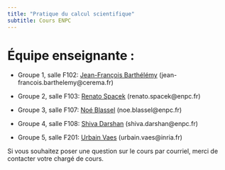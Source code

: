 ```yaml
---
title: "Pratique du calcul scientifique"
subtitle: Cours ENPC
---
```


# Équipe enseignante :

- Groupe 1, salle F102: [Jean-François Barthélémy](https://www.cerema.fr/fr/innovation-recherche/recherche/equipes/membre/jean-francois-barthelemy) (jean-francois.barthelemy@cerema.fr)

- Groupe 2, salle F103: [Renato Spacek](https://renatospacek.github.io/) (renato.spacek@enpc.fr)

- Groupe 3, salle F107: [Noé Blassel](https://noeblassel.github.io/) (noe.blassel@enpc.fr)

- Groupe 4, salle F108: [Shiva Darshan](https://shiva-darshan.github.io/) (shiva.darshan@enpc.fr)

- Groupe 5, salle F201: [Urbain Vaes](https://urbain.vaes.uk/) (urbain.vaes@inria.fr)

Si vous souhaitez poser une question sur le cours par courriel,
merci de contacter votre chargé de cours.
